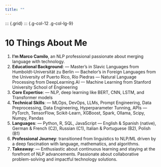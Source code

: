 ```yaml
---
title: ""
---
```


::: {.grid}
::: {.g-col-12 .g-col-lg-9}

# 10 Things About Me

1. **I'm Marco Camilo**, an NLP professional passionate about merging language with technology.
2. **Educational Background**:
  — Master’s in Slavic Languages from Humboldt-Universität zu Berlin
  — Bachelor’s in Foreign Languages from the University of Puerto Rico, Río Piedras
  — Natural Language Processing from DeepLearning.AI
  — Machine Learning from Stanford University School of Engineering
3. **Core Expertise**: 
  — NLP, deep learning like BERT, CNN, LSTM, and Transformer models
4. **Technical Skills**: 
  — MLOps, DevOps, LLMs, Prompt Engineering, Data Preprocessing, Data Engineering, Hyperparameter Tunning, APIs
  — PyTorch, TensorFlow, Scikit-Learn, XGBoost, Spark, Ollama, Scipy, Numpy, Pandas
5. **Languages**:
  — Python, R, SQL, JavaScript
  — English & Spanish (native), German & French (C2), Russian (C1), Italian & Portuguese (B2), Polish (B1)
6. **Professional Journey**: transitioned from linguistics to NLP/ML driven by a deep fascination with language, mathematics, and algorithms.
9. **Takeaway**: 
  — Enthusiastic about continuous learning and staying at the forefront of NLP advancements. Passionate about collaborative problem-solving and impactful technology solutions.


